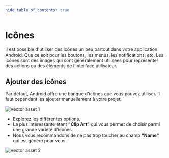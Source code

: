 ```yaml
---
hide_table_of_contents: true
---
```


# Icônes

Il est possible d'utiliser des icônes un peu partout dans votre application Android. 
Que ce soit pour les boutons, les menus, les notifications, etc. 
Les icônes sont des images qui sont généralement utilisées pour représenter des actions ou des éléments de l'interface utilisateur.

## Ajouter des icônes

Par défaut, Android offre une banque d'icônes que vous pouvez utiliser. Il faut cependant les ajouter manuellement à votre projet.

![Vector asset 1](_icones/vector_asset1.png)

- Explorez les différentes options. 
- La plus intéressante étant **"Clip Art"** qui vous permet de choisir parmi une grande variété d'icônes.
- Nous vous recommandons de ne pas trop toucher au champ **"Name"** qui est généré pour vous.


![Vector asset 2](_icones/vector_asset2.png)
